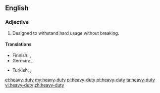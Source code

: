 ==English==

===Adjective===
{{en-adj|head=[[heavy]]-[[duty]]}}

# Designed to withstand hard usage without breaking.

====Translations====
{{trans-top|designed to withstand hard usage}}
* Finnish: {{t+|fi|raskas}}, {{t+|fi|tukeva}}
* German: {{t|de|hochleistungsfähig}}, {{t|de|strapazierfähig}}
{{trans-mid}}
* Turkish: {{t|tr|dayanıklı}}, {{qualifier|dated}} {{t|tr|mukavemetli|tr=muka:vemetli}}
{{trans-bottom}}

[[et:heavy-duty]]
[[my:heavy-duty]]
[[pl:heavy-duty]]
[[pt:heavy-duty]]
[[ta:heavy-duty]]
[[vi:heavy-duty]]
[[zh:heavy-duty]]